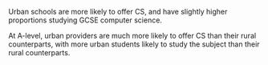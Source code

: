 
Urban schools are more likely to offer CS, and have slightly higher proportions studying GCSE computer science.  
 
At A-level, urban providers are much more likely to offer CS than their rural counterparts, with more urban students likely to study the subject than their rural counterparts.

